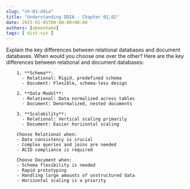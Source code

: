 ```yaml
---
slug: "ch-01-ddia"
title: "Understanding DDIA - Chapter 01,02"
date: 2025-01-05T00:00:00+00:00
authors: [abeeshake] 
tags: [ dist-sys ]
---
```



<QSComponent>
  <Question>
    Explain the key differences between relational databases and document databases. 
    When would you choose one over the other?
  </Question>
  <Solution>
        Here are the key differences between relational and document databases:
        
        1. **Schema**: 
          - Relational: Rigid, predefined schema
          - Document: Flexible, schema-less design

        2. **Data Model**:
          - Relational: Data normalized across tables
          - Document: Denormalized, nested documents

        3. **Scalability**:
          - Relational: Vertical scaling primarily
          - Document: Easier horizontal scaling

        Choose Relational when:
        - Data consistency is crucial
        - Complex queries and joins are needed
        - ACID compliance is required
        
        Choose Document when:
        - Schema flexibility is needed
        - Rapid prototyping
        - Handling large amounts of unstructured data
        - Horizontal scaling is a priority
  </Solution>
</QSComponent>